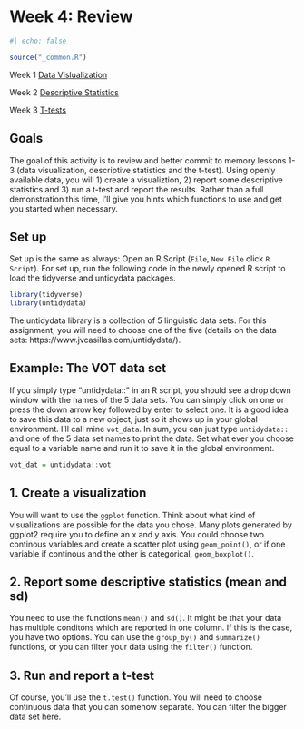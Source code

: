 # Week 4: Review 

```r
#| echo: false

source("_common.R")
```

Week 1 [Data Vislualization](https://kparrish92.github.io/stats/01_data_vis.html)

Week 2 [Descriptive Statistics](https://kparrish92.github.io/stats/02_desc_stats.html)

Week 3 [T-tests](https://kparrish92.github.io/stats/03_t_test.html)

## Goals

The goal of this activity is to review and better commit to memory lessons 1-3 (data visualization, descriptive statistics and the t-test). Using openly available data, you will 1) create a visualiztion, 2) report some descriptive statistics and 3) run a t-test and report the results.
Rather than a full demonstration this time, I'll give you hints which functions to use and get you started when necessary.

## Set up 

Set up is the same as always: Open an R Script (`File`, `New File` click `R Script`). For set up, run the following code in the newly opened R script to load the tidyverse and untidydata packages.

```r
library(tidyverse)
library(untidydata)
```

The untidydata library is a collection of 5 linguistic data sets. For this assignment, you will need to choose one of the five (details on the data sets: https://www.jvcasillas.com/untidydata/).

## Example: The VOT data set

If you simply type "untidydata::" in an R script, you should see a drop down window with the names of the 5 data sets. 
You can simply click on one or press the down arrow key followed by enter to select one. 
It is a good idea to save this data to a new object, just so it shows up in your global environment. 
I'll call mine `vot_data`.
In sum, you can just type `untidydata::` and one of the 5 data set names to print the data. 
Set what ever you choose equal to a variable name and run it to save it in the global environment. 

```r
vot_dat = untidydata::vot
```

## 1. Create a visualization 

You will want to use the `ggplot` function. Think about what kind of visualizations are possible for the data you chose. Many plots generated by ggplot2 require you to define an x and y axis. You could choose two continous variables and create a scatter plot using `geom_point()`, or if one variable if continous and the other is categorical, `geom_boxplot()`. 


## 2. Report some descriptive statistics (mean and sd)
 
You need to use the functions `mean()` and `sd()`. 
It might be that your data has multiple conditons which are reported in one column. If this is the case, you have two options. You can use the `group_by()` and `summarize()` functions, or you can filter your data using the `filter()` function. 

## 3. Run and report a t-test 

Of course, you'll use the `t.test()` function. You will need to choose continuous data that you can somehow separate. You can filter the bigger data set here. 